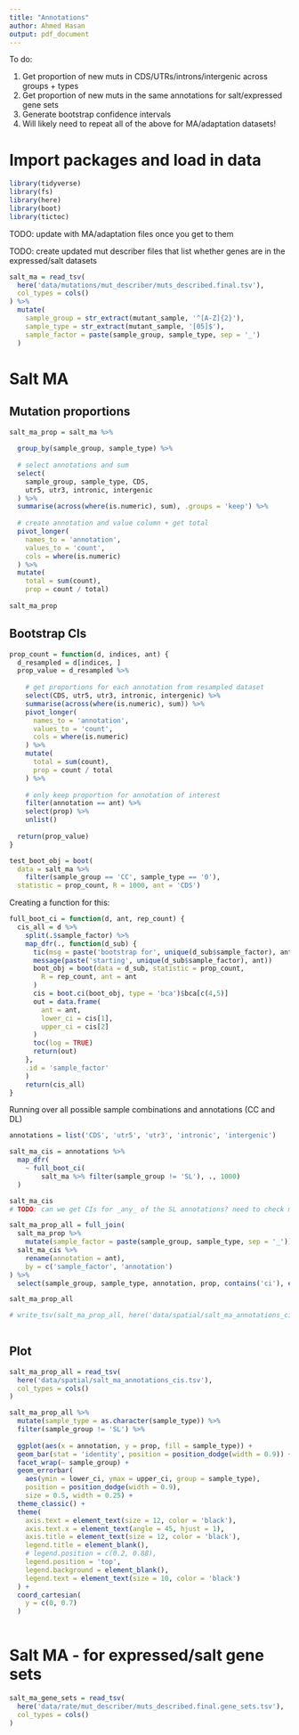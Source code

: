 ```yaml
---
title: "Annotations"
author: Ahmed Hasan
output: pdf_document
---
```


To do:

1. Get proportion of new muts in CDS/UTRs/introns/intergenic across groups + types
2. Get proportion of new muts in the same annotations for salt/expressed gene sets
3. Generate bootstrap confidence intervals
4. Will likely need to repeat all of the above for MA/adaptation datasets! 

# Import packages and load in data

```r
library(tidyverse)
library(fs)
library(here)
library(boot)
library(tictoc)
```

TODO: update with MA/adaptation files once you get to them

TODO: create updated mut describer files that list whether genes are in the expressed/salt datasets

```r
salt_ma = read_tsv(
  here('data/mutations/mut_describer/muts_described.final.tsv'),
  col_types = cols()
) %>% 
  mutate(
    sample_group = str_extract(mutant_sample, '^[A-Z]{2}'),
    sample_type = str_extract(mutant_sample, '[05]$'),
    sample_factor = paste(sample_group, sample_type, sep = '_')
  )
```

# Salt MA

## Mutation proportions

```r
salt_ma_prop = salt_ma %>% 
  
  group_by(sample_group, sample_type) %>% 
  
  # select annotations and sum
  select(
    sample_group, sample_type, CDS, 
    utr5, utr3, intronic, intergenic
  ) %>% 
  summarise(across(where(is.numeric), sum), .groups = 'keep') %>% 
  
  # create annotation and value column + get total
  pivot_longer(
    names_to = 'annotation', 
    values_to = 'count', 
    cols = where(is.numeric)
  ) %>% 
  mutate(
    total = sum(count),
    prop = count / total)
  
salt_ma_prop
```

## Bootstrap CIs

```r
prop_count = function(d, indices, ant) {
  d_resampled = d[indices, ]
  prop_value = d_resampled %>% 
    
    # get proportions for each annotation from resampled dataset
    select(CDS, utr5, utr3, intronic, intergenic) %>% 
    summarise(across(where(is.numeric), sum)) %>% 
    pivot_longer(
      names_to = 'annotation',
      values_to = 'count',
      cols = where(is.numeric)
    ) %>% 
    mutate(
      total = sum(count),
      prop = count / total
    ) %>% 
    
    # only keep proportion for annotation of interest
    filter(annotation == ant) %>% 
    select(prop) %>% 
    unlist()
  
  return(prop_value)    
}

test_boot_obj = boot(
  data = salt_ma %>% 
    filter(sample_group == 'CC', sample_type == '0'), 
  statistic = prop_count, R = 1000, ant = 'CDS')


```

Creating a function for this:

```r
full_boot_ci = function(d, ant, rep_count) {
  cis_all = d %>% 
    split(.$sample_factor) %>% 
    map_dfr(., function(d_sub) {
      tic(msg = paste('bootstrap for', unique(d_sub$sample_factor), ant))
      message(paste('starting', unique(d_sub$sample_factor), ant))
      boot_obj = boot(data = d_sub, statistic = prop_count,
        R = rep_count, ant = ant
      )
      cis = boot.ci(boot_obj, type = 'bca')$bca[c(4,5)]
      out = data.frame(
        ant = ant,
        lower_ci = cis[1],
        upper_ci = cis[2]
      )
      toc(log = TRUE) 
      return(out)
    },
    .id = 'sample_factor'
    )
    return(cis_all)
}

```

Running over all possible sample combinations and annotations (CC and DL)

```r
annotations = list('CDS', 'utr5', 'utr3', 'intronic', 'intergenic')

salt_ma_cis = annotations %>% 
  map_dfr(
    ~ full_boot_ci(
        salt_ma %>% filter(sample_group != 'SL'), ., 1000)
  )

salt_ma_cis
# TODO: can we get CIs for _any_ of the SL annotations? need to check manually or write a new map_dfr

salt_ma_prop_all = full_join(
  salt_ma_prop %>% 
    mutate(sample_factor = paste(sample_group, sample_type, sep = '_')), 
  salt_ma_cis %>% 
    rename(annotation = ant), 
    by = c('sample_factor', 'annotation')
) %>% 
  select(sample_group, sample_type, annotation, prop, contains('ci'), everything())

salt_ma_prop_all

# write_tsv(salt_ma_prop_all, here('data/spatial/salt_ma_annotations_cis.tsv'))
  
```

## Plot

```r
salt_ma_prop_all = read_tsv(
  here('data/spatial/salt_ma_annotations_cis.tsv'),
  col_types = cols()
)

salt_ma_prop_all %>% 
  mutate(sample_type = as.character(sample_type)) %>% 
  filter(sample_group != 'SL') %>% 
  
  ggplot(aes(x = annotation, y = prop, fill = sample_type)) +
  geom_bar(stat = 'identity', position = position_dodge(width = 0.9)) +
  facet_wrap(~ sample_group) +
  geom_errorbar(
    aes(ymin = lower_ci, ymax = upper_ci, group = sample_type),
    position = position_dodge(width = 0.9),
    size = 0.5, width = 0.25) +
  theme_classic() +
  theme(
    axis.text = element_text(size = 12, color = 'black'),
    axis.text.x = element_text(angle = 45, hjust = 1),
    axis.title = element_text(size = 12, color = 'black'),
    legend.title = element_blank(),
    # legend.position = c(0.2, 0.88),
    legend.position = 'top',
    legend.background = element_blank(),
    legend.text = element_text(size = 10, color = 'black')
  ) +
  coord_cartesian(
    y = c(0, 0.7)
  )
  
```

# Salt MA - for expressed/salt gene sets

```r
salt_ma_gene_sets = read_tsv(
  here('data/rate/mut_describer/muts_described.final.gene_sets.tsv'),
  col_types = cols()
)
```















